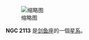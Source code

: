 {{NGCInfoBox|NGCID=NGC 2113|發現者=約翰·弗里德里希·威廉·赫歇爾|發現日期=1834年11月3日|其他編號=ESO 57-EN36|曆元=J2000.0|赤經=5時45分24.6秒
|赤緯=-69°46'27"|星座=剑鱼座|星體=星系|星等=12.3|表面亮度=|藍等=}}
[[File:NGC_2113_DSS.jpg|缩略图]]

'''NGC 2113''' 是[[剑鱼座|剑鱼座]]的一個[[星系|星系]]。

{{NGCReference|2113}}
{{Catalogs|NGC=2113}}